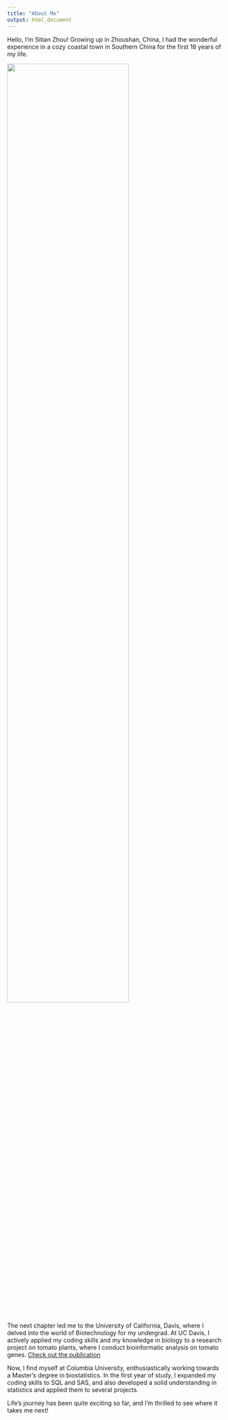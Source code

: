 ```yaml
---
title: "About Me"
output: html_document
---
```



Hello, I'm Sitian Zhou! Growing up in Zhoushan, China, I had the wonderful experience in a cozy coastal town in Southern China for the first 18 years of my life. 

<img src="images/zhoushan.jpg" style="width:75%">

The next chapter led me to the University of California, Davis, where I delved into the world of Biotechnology for my undergrad. At UC Davis, I actively applied my coding skills and my knowledge in biology to a research project on tomato plants, where I conduct bioinformatic analysis on tomato genes. [Check out the publication](https://www.biorxiv.org/content/10.1101/2023.10.17.562783v1)

Now, I find myself at Columbia University, enthusiastically working towards a Master's degree in biostatistics. In the first year of study, I expanded my coding skills to SQL and SAS, and also developed a solid understanding in statistics and applied them to several projects. 


Life's journey has been quite exciting so far, and I'm thrilled to see where it takes me next!